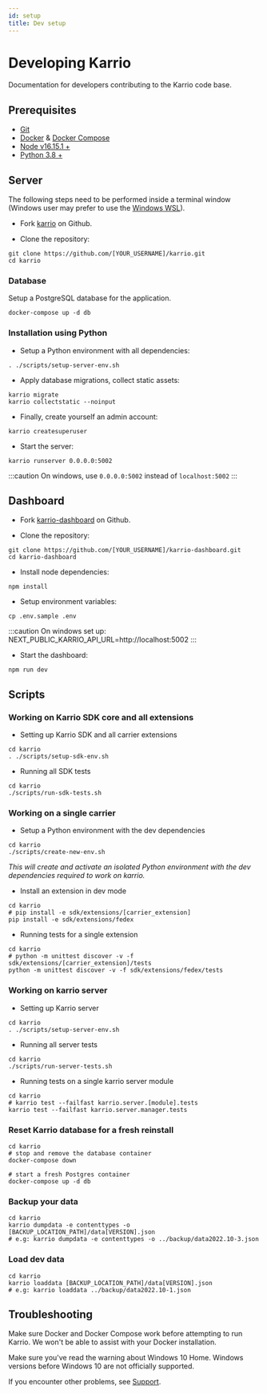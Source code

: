 ```yaml
---
id: setup
title: Dev setup
---
```


# Developing Karrio

Documentation for developers contributing to the Karrio code base.


## Prerequisites

- [Git](https://git-scm.com/downloads)
- [Docker](https://www.docker.com/products/docker-desktop) & [Docker Compose](https://docs.docker.com/compose/install/)
- [Node v16.15.1 +](https://nodejs.org/en/download/)
- [Python 3.8 +](https://www.python.org/downloads/)


## Server

The following steps need to be performed inside a terminal window
(Windows user may prefer to use the [Windows WSL](https://docs.microsoft.com/en-us/windows/wsl/install)).

- Fork [karrio](https://github.com/karrioapi/karrio.git) on Github.

- Clone the repository:

```shell
git clone https://github.com/[YOUR_USERNAME]/karrio.git
cd karrio
```


### Database

Setup a PostgreSQL database for the application.

```shell
docker-compose up -d db
```


### Installation using Python

- Setup a Python environment with all dependencies:

```shell
. ./scripts/setup-server-env.sh
```

- Apply database migrations, collect static assets:

```shell
karrio migrate
karrio collectstatic --noinput
```

- Finally, create yourself an admin account:

```shell
karrio createsuperuser
```

- Start the server:

```shell
karrio runserver 0.0.0.0:5002
```

:::caution
  On windows, use `0.0.0.0:5002` instead of `localhost:5002`
:::


## Dashboard

- Fork [karrio-dashboard](https://github.com/karrioapi/karrio-dashboard.git) on Github.

- Clone the repository:

```shell
git clone https://github.com/[YOUR_USERNAME]/karrio-dashboard.git
cd karrio-dashboard
```

- Install node dependencies:

```shell
npm install
```

- Setup environment variables:

```shell
cp .env.sample .env
```

:::caution
  On windows set up:
  NEXT_PUBLIC_KARRIO_API_URL=http://localhost:5002
:::

- Start the dashboard:

```shell
npm run dev
```


## Scripts

### Working on Karrio SDK core and all extensions

- Setting up Karrio SDK and all carrier extensions

```shell
cd karrio
. ./scripts/setup-sdk-env.sh
```


- Running all SDK tests

```shell
cd karrio
./scripts/run-sdk-tests.sh
```

### Working on a single carrier

- Setup a Python environment with the dev dependencies

```shell
cd karrio
./scripts/create-new-env.sh
```

_This will create and activate an isolated Python environment with the dev dependencies required to work on karrio._


- Install an extension in dev mode

```shell
cd karrio
# pip install -e sdk/extensions/[carrier_extension]
pip install -e sdk/extensions/fedex
```

- Running tests for a single extension

```shell
cd karrio
# python -m unittest discover -v -f sdk/extensions/[carrier_extension]/tests
python -m unittest discover -v -f sdk/extensions/fedex/tests
```

### Working on karrio server

- Setting up Karrio server 

```shell
cd karrio
. ./scripts/setup-server-env.sh
```


- Running all server tests

```shell
cd karrio
./scripts/run-server-tests.sh
```


- Running tests on a single karrio server module

```shell
cd karrio
# karrio test --failfast karrio.server.[module].tests
karrio test --failfast karrio.server.manager.tests
```

### Reset Karrio database for a fresh reinstall

```shell
cd karrio
# stop and remove the database container
docker-compose down

# start a fresh Postgres container 
docker-compose up -d db
```


### Backup your data

```shell
cd karrio
karrio dumpdata -e contenttypes -o [BACKUP_LOCATION_PATH]/data[VERSION].json
# e.g: karrio dumpdata -e contenttypes -o ../backup/data2022.10-3.json
```


### Load dev data

```shell
cd karrio
karrio loaddata [BACKUP_LOCATION_PATH]/data[VERSION].json  
# e.g: karrio loaddata ../backup/data2022.10-1.json
```


## Troubleshooting

Make sure Docker and Docker Compose work before attempting to run Karrio.
We won't be able to assist with your Docker installation.

Make sure you've read the warning about Windows 10 Home.
Windows versions before Windows 10 are not officially supported.

If you encounter other problems, see [Support](/support).

